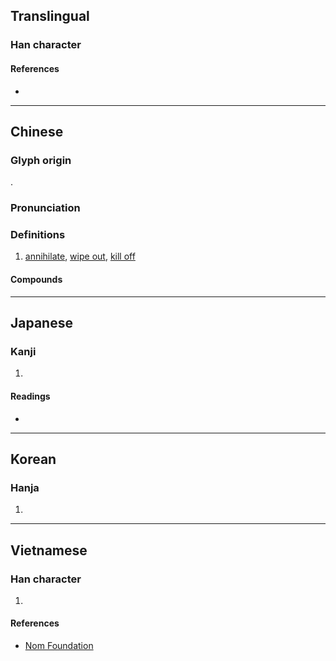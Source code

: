 {{also|歼|殱}}
{{character info/new}}
==Translingual==
{{ja-forms|殱,[[𫞔]]|[[歼]]|[[殲]]}} 

===Han character===
{{Han char|rn=78|rad=歹|as=17|sn=21|four=13250|canj=MNOIM|ids=⿰歹韱}}

====References====
* {{Han ref|kx=0584.110|dkj=16608|dj=0977.010|hdz=21396.100|uh=6BB2|ud=27570|bh=C4E8|bd=50408}}

----

==Chinese==
{{zh-forms|s=歼}}

===Glyph origin===
{{Han etym}}
{{Han compound|歹|韱|c1=s|c2=p|ls=psc}}.

===Pronunciation===
{{zh-pron
|m=jiān
|c=cim1
|mn=ml:chhiam/qz,xm:chiam
|mc=y
|oc=y
|ma=
|cat=v
}}

===Definitions===
{{zh-hanzi}}

# [[annihilate]], [[wipe out]], [[kill off]]

====Compounds====
{{zh-der|殲擊|殲擊機|殲滅|殲滅戰}}

----

==Japanese==

===Kanji===
{{ja-kanji|grade=|rs=歹17}}

# {{defn|lang=ja|sort=歹17}}

====Readings====
* {{ja-readings|on=[[せん]] (sen)|kun=[[つくす]] (tsukusu), [[ほろぼす]] (horobosu)}}

----

==Korean==

===Hanja===
{{ko-hanja|hangeul=섬|eumhun=|rv=seom|mr=sŏm|y=sem}}

# {{defn|lang=ko|sort=歹17}}

----

==Vietnamese==

===Han character===
{{vi-readings|rs=歹17|hanviet=tiêm}}

# {{defn|lang=vi|sort=歹17}}

====References====
* [http://nomfoundation.org/common/nom_details.php?codepoint=6bb2 Nom Foundation]